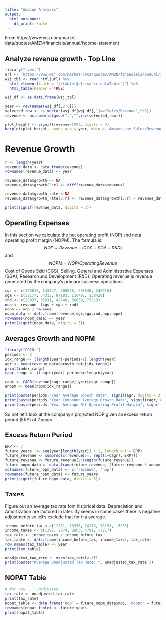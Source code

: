 ```yaml
---
title: "Amazon Analysis"
output:
  html_notebook:
    df_print: kable
---
```



From https://www.wsj.com/market-data/quotes/AMZN/financials/annual/income-statement

## Analyze revenue growth - Top Line
```r
library("rvest")
url <- 'https://www.wsj.com/market-data/quotes/AMZN/financials/annual/income-statement'
wsj_tbl <- read_html(url) %>%
  html_element(xpath = '//table[@class="cr_dataTable"]') %>%
  html_table(header = TRUE)

wsj_df <- as.data.frame(wsj_tbl)

year <- rev(names(wsj_df[,2:6]))
selected_row <- as.vector(wsj_df[wsj_df[,1]=="Sales/Revenue",2:6])
revenue <- as.numeric(gsub(",","",rev(selected_row)))

plot_height <- signif(revenue/1000, digits = 3)
barplot(plot_height, names.arg = year, main = 'Amazon.com Sales/Revenue', xlab = 'Year', ylab = "Billion Dollars")
```
# Revenue Growth

```r
r <- length(year)
revenue_data <- data.frame(revenue)
rownames(revenue_data) <- year

revenue_data$growth <- NA
revenue_data$growth[2:r] <- diff(revenue_data$revenue)

revenue_data$growth_rate <-NA
revenue_data$growth_rate[2:r] <- revenue_data$growth[2:r] / revenue_data$revenue[1:r-1]

print(signif(revenue_data, digits = 3))

```

## Operating Expenses

In this section we calculate the net operating profit (NOP) and neta operating profit margin (NOPM).
The formula is:
$$NOP=Revenue-({CGS}+{SGA}+{R\&D})$$
and
$$NOPM=NOP/{OperatingRevenue}$$
Cost of Goods Sold (CGS), Selling, General and Administrative Expenses (SGA), Research and Development (RND). Operating revenue is revenue generated by the company's primary business operations.

```r
cgs <- c(123815, 143747, 208056, 238048, 246910)
sga <- c(52177, 64313, 87193, 116485, 138428)
rnd <- c(28837, 35931, 42740, 56052, 73213)
nop <- revenue -(cgs + sga + rnd)
nopm <- nop / revenue
nopm_data <- data.frame(revenue,cgs,sga,rnd,nop,nopm)
rownames(nopm_data) <- year
print(signif(nopm_data, digits = 3))

```
## Averages Growth and NOPM
```r
library("COINr")
periods <- 3
idx_range <- (length(year)-periods+1):length(year)
agr <- mean(revenue_data$growth_rate[idx_range])
print(index_range)
cagr_range <- (length(year)-periods):length(year)

cagr <- CAGR(revenue[cagr_range],year[cagr_range])
anopm <- mean(nopm[idx_range])

print(paste(periods,"Year Average Growth Rate", signif(agr, digits = 3)))
print(paste(periods,"Year Compound Average Growth Rate", signif(cagr, digits = 3)))
print(paste(periods,"Year Average Net Operating Profit Margin", signif(anopm, digits = 3)))
```
So not let's look at the company's projected NOP given an excess return period (ERP) of 7 years

## Excess Return Period

```r
ERP <- 7
future_years  <- seq(year[length(year)] + 1, length.out = ERP)
future_revenue <- cumprod(c(revenue[5], rep((1+cagr), ERP)))
future_revenue <- future_revenue[2:length(future_revenue)]
future_nopm_data <- data.frame(future_revenue, (future_revenue * anopm))
colnames(future_nopm_data) <- c('revenue', 'nop')
rownames(future_nopm_data) <- future_years
print(signif(future_nopm_data, digits = 3))
```

## Taxes
Figure out an average tax rate fom historical data. Depreciation and Amortization are factored in later.
Ity seems in some cases there is negative adjustments so lelt's exclude that for tha average.

```r
income_before_tax <-c(11261, 13976, 24178, 38151, -5936)
income_taxes <- c(1197, 2374, 2863, 4791, -3217)
tax_rate <- income_taxes / income_before_tax
tax_table <- data.frame(income_before_tax, income_taxes, tax_rate)
row.names(tax_table) <- year
print(tax_table)
```
```r
unadjusted_tax_rate <- mean(tax_rate[2:4])
print(paste("Average Unadjusted Tax Rate: ", unadjusted_tax_rate ))
```

## NOPAT Table

```r
# for now ... unadjusted
tax_rate <- unadjusted_tax_rate
print(tax_rate)
nopat_table <- data.frame('nop' = future_nopm_data$nop, 'nopat' = future_nopm_data$nop * (1 - tax_rate))
rownames(nopat_table) <- future_years
print(nopat_table)
```

